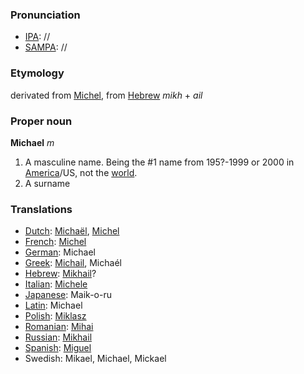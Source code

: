 ===Pronunciation===
*[[IPA]]: //
*[[SAMPA]]: //
===Etymology===
derivated from [[Michel]], from [[Hebrew]] ''mikh'' + ''ail''
===Proper noun===
'''Michael''' ''m''

#A masculine name.  Being the #1 name from 195?-1999 or 2000 in [[USA|America]]/US, not the [[world]].
#A surname

===Translations===
*[[Dutch]]: [[Michaël]], [[Michel]]
*[[French]]: [[Michel]]
*[[German]]: Michael
*[[Greek]]: [[Michail]], Micha&eacute;l
*[[Hebrew]]: [[Mikhail]]?
*[[Italian]]: [[Michele]]
*[[Japanese]]: Maik-o-ru
*[[Latin]]: Michael
*[[Polish]]: [[Miklasz]]
*[[Romanian]]: [[Mihai]]
*[[Russian]]: [[Mikhail]]
*[[Spanish]]: [[Miguel]]
*Swedish: Mikael, Michael, Mickael